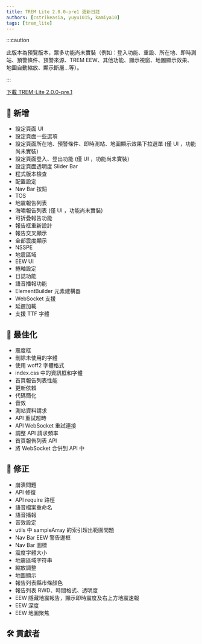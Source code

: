 ```yaml
---
title: TREM Lite 2.0.0-pre1 更新日誌
authors: [cstrikeasia, yuyu1015, kamiya10]
tags: [trem_lite]
---
```



:::caution

此版本為預覽版本，眾多功能尚未實裝（例如：登入功能、重設、所在地、即時測站、預警條件、預警來源、TREM EEW、其他功能、顯示視窗、地圖顯示效果、地圖自動縮放、顯示斷層...等）。

:::

[下載 TREM-Lite 2.0.0-pre.1](https://github.com/ExpTechTW/TREM-Lite/releases/tag/v2.0.0-pre.1)

## 🌟 新增

- 設定頁面 UI
- 設定頁面一些選項
- 設定頁面所在地、預警條件、即時測站、地圖顯示效果下拉選單 (僅 UI ，功能尚未實裝)
- 設定頁面登入、登出功能 (僅 UI ，功能尚未實裝)
- 設定頁面透明度 Slider Bar
- 程式版本檢查
- 配置設定
- Nav Bar 按鈕
- TOS
- 地震報告列表
- 海嘯報告列表 (僅 UI ，功能尚未實裝)
- 可折疊報告功能
- 報告框重新設計
- 報告交叉顯示
- 全部震度顯示
- NSSPE
- 地震區域
- EEW UI
- 捲軸設定
- 日誌功能
- 語音播報功能
- ElementBuilder 元素建構器
- WebSocket 支援
- 延遲加載
- 支援 TTF 字體

## 🔌 最佳化

- 震度框
- 刪除未使用的字體
- 使用 woff2 字體格式
- index.css 中的資訊框和字體
- 首頁報告列表性能
- 更新依賴
- 代碼簡化
- 音效
- 測站資料請求
- API 重試超時
- API WebSocket 重試連接
- 調整 API 請求頻率
- 首頁報告列表 API
- 將 WebSocket 合併到 API 中

## 🐞 修正

- 崩潰問題
- API 修復
- API require 路徑
- 語音檔案重命名
- 語音播報
- 音效設定
- utils 中 sampleArray 的索引超出範圍問題
- Nav Bar EEW 警告邊框
- Nav Bar 圖標
- 震度字體大小
- 地震區域字符串
- 縮放調整
- 地圖顯示
- 報告列表縣市條顏色
- 報告列表 RWD、時間格式、透明度
- EEW 隱藏地震報告，顯示即時震度及右上方地震速報
- EEW 深度
- EEW 地圖聚焦

## 🛠️ 貢獻者

<BlogMetaBar author="cstrikeasia" />
<BlogMetaBar author="whes1015" />
<BlogMetaBar author="kamiya10" />
